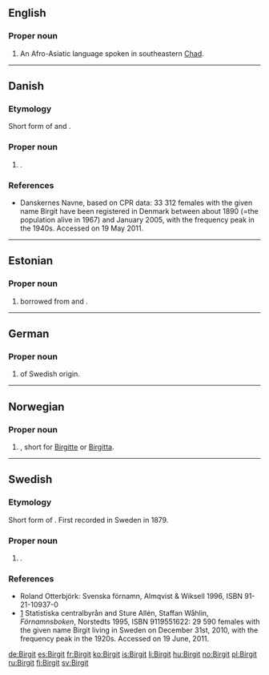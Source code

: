 ==English==

===Proper noun===
{{en-proper noun}}

# An Afro-Asiatic language spoken in southeastern [[Chad]].

{{catlangcode|en|Languages}}

----

==Danish==

===Etymology===
Short form of {{term|Birgitte|lang=da}} and {{term|Birgitta|lang=da}}.

===Proper noun===
{{head|da|proper noun}}

# {{given name|female|lang=da}}.

===References===
* [http://www.danskernesnavne.navneforskning.ku.dk/ ] Danskernes Navne, based on CPR data: 33 312 females with the given name Birgit have been registered in Denmark between about 1890 (=the population alive in 1967) and January 2005, with the frequency peak in the 1940s. Accessed on 19 May 2011.

----

==Estonian==

===Proper noun===
{{head|et|proper noun}}

# {{given name|female|lang=et}} borrowed from {{etyl|sv|et}} and {{etyl|da|et}}.

----

==German==

===Proper noun===
{{de-proper noun}}

# {{given name|female|lang=de}} of Swedish origin.

----

==Norwegian==

===Proper noun===
{{head|no|proper noun}}

# {{given name|female|lang=no}}, short for [[Birgitte]] or [[Birgitta]].

----

==Swedish==

===Etymology===
Short form of {{term|Birgitta|lang=sv}}. First recorded in Sweden in 1879.

===Proper noun===
{{head|sv|proper noun}}

# {{given name|female|lang=sv}}.

===References===
* Roland Otterbjörk: Svenska förnamn, Almqvist & Wiksell 1996, ISBN 91-21-10937-0
* [http://www.scb.se/Pages/NameSearch____259432.aspx] Statistiska centralbyrån and Sture Allén, Staffan Wåhlin, ''Förnamnsboken'', Norstedts 1995, ISBN 9119551622: 29 590 females with the given name Birgit living in Sweden on December 31st, 2010, with the frequency peak in the 1920s. Accessed on 19 June, 2011.

[[de:Birgit]]
[[es:Birgit]]
[[fr:Birgit]]
[[ko:Birgit]]
[[is:Birgit]]
[[li:Birgit]]
[[hu:Birgit]]
[[no:Birgit]]
[[pl:Birgit]]
[[ru:Birgit]]
[[fi:Birgit]]
[[sv:Birgit]]